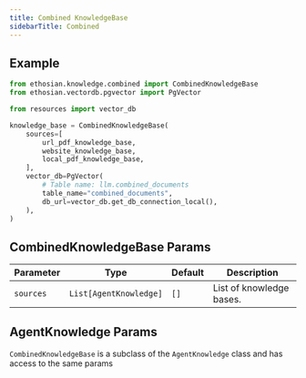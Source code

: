 ```yaml
---
title: Combined KnowledgeBase
sidebarTitle: Combined
---
```


## Example

```python knowledge_base.py
from ethosian.knowledge.combined import CombinedKnowledgeBase
from ethosian.vectordb.pgvector import PgVector

from resources import vector_db

knowledge_base = CombinedKnowledgeBase(
    sources=[
        url_pdf_knowledge_base,
        website_knowledge_base,
        local_pdf_knowledge_base,
    ],
    vector_db=PgVector(
        # Table name: llm.combined_documents
        table_name="combined_documents",
        db_url=vector_db.get_db_connection_local(),
    ),
)
```

## CombinedKnowledgeBase Params

| Parameter | Type | Default | Description |
| --- | --- | --- | --- |
| `sources` | `List[AgentKnowledge]` | `[]` | List of knowledge bases. |

## AgentKnowledge Params

`CombinedKnowledgeBase` is a subclass of the `AgentKnowledge` class and has access to the same params

<Snippet file="kb-base-reference.mdx" />
